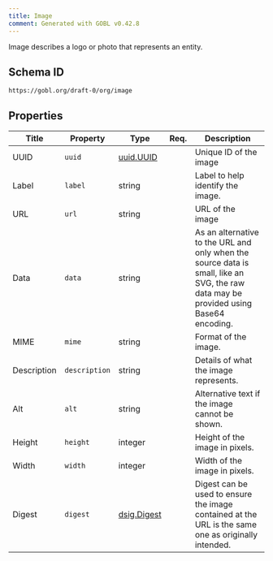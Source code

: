 ```yaml
---
title: Image
comment: Generated with GOBL v0.42.8
---
```


Image describes a logo or photo that represents an entity.

## Schema ID

`https://gobl.org/draft-0/org/image`

## Properties

| Title       | Property      | Type                                | Req. | Description                                                                                                                           |
|-------------|---------------|-------------------------------------|------|---------------------------------------------------------------------------------------------------------------------------------------|
| UUID        | `uuid`        | [uuid.UUID](/draft-0/uuid/uuid)     |      | Unique ID of the image                                                                                                                |
| Label       | `label`       | string                              |      | Label to help identify the image.                                                                                                     |
| URL         | `url`         | string                              |      | URL of the image                                                                                                                      |
| Data        | `data`        | string                              |      | As an alternative to the URL and only when the source data is small, like an SVG, the raw data may be provided using Base64 encoding. |
| MIME        | `mime`        | string                              |      | Format of the image.                                                                                                                  |
| Description | `description` | string                              |      | Details of what the image represents.                                                                                                 |
| Alt         | `alt`         | string                              |      | Alternative text if the image cannot be shown.                                                                                        |
| Height      | `height`      | integer                             |      | Height of the image in pixels.                                                                                                        |
| Width       | `width`       | integer                             |      | Width of the image in pixels.                                                                                                         |
| Digest      | `digest`      | [dsig.Digest](/draft-0/dsig/digest) |      | Digest can be used to ensure the image contained at the URL is the same one as originally intended.                                   |

